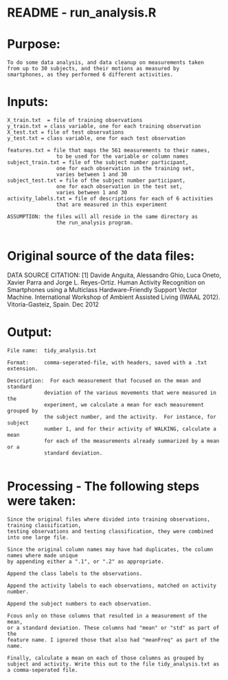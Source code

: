 README - run_analysis.R
========================================================

# Purpose:

    To do some data analysis, and data cleanup on measurements taken
    from up to 30 subjects, and their motions as measured by 
    smartphones, as they performed 6 different activities.
    
# Inputs:

    X_train.txt  = file of training observations
    y_train.txt = class variable, one for each training observation
    X_test.txt = file of test observations
    y_test.txt = class variable, one for each test observation
    
    features.txt = file that maps the 561 measurements to their names, 
                    to be used for the variable or column names
    subject_train.txt = file of the subject number participant, 
                    one for each observation in the training set,
                    varies between 1 and 30
    subject_test.txt = file of the subject number participant, 
                    one for each observation in the test set,
                    varies between 1 and 30
    activity_labels.txt = file of descriptions for each of 6 activities 
                    that are measured in this experiment
                    
    ASSUMPTION: the files will all reside in the same directory as 
                    the run_analysis program.
                    
    
# Original source of the data files:
 
DATA SOURCE CITATION:  [1] Davide Anguita, Alessandro Ghio, Luca Oneto, Xavier Parra 
 and Jorge L. Reyes-Ortiz. Human Activity Recognition on Smartphones using a 
 Multiclass Hardware-Friendly Support Vector Machine. International Workshop 
 of Ambient Assisted Living (IWAAL 2012). Vitoria-Gasteiz, Spain. Dec 2012

    
    
    
    
    
# Output:

    File name:  tidy_analysis.txt
    
    Format:     comma-seperated-file, with headers, saved with a .txt extension.
    
    Description:  For each measurement that focused on the mean and standard 
                deviation of the various movements that were measured in the
                experiment, we calculate a mean for each measurement grouped by 
                the subject number, and the activity.  For instance, for subject 
                number 1, and for their activity of WALKING, calculate a mean
                for each of the measurements already summarized by a mean or a 
                standard deviation.
                
    
    
# Processing -  The following steps were taken:

    Since the original files where divided into training observations, training classification,
    testing observations and testing classification, they were combined into one large file.
    
    Since the original column names may have had duplicates, the column names where made unique
    by appending either a ".1", or ".2" as appropriate.
    
    Append the class labels to the observations.
    
    Append the activity labels to each observations, matched on activity number.
    
    Append the subject numbers to each observation.
    
    Fcous only on those columns that resulted in a measurement of the mean, 
    or a standard deviation. These columns had "mean" or "std" as part of the
    feature name. I ignored those that also had "meanFreq" as part of the name.
    
    Finally, calculate a mean on each of those columns as grouped by
    subject and activity. Write this out to the file tidy_analysis.txt as
    a comma-seperated file.
    
    
    
